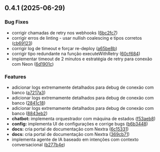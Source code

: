## 0.4.1 (2025-06-29)


### Bug Fixes

* corrigir chamadas de retry nos webhooks ([6bc2fc7](https://github.com/rbxyz/buzz-saas/commit/6bc2fc7e226bb734da1e217b3cb4cd44ed12802f))
* corrigir erros de linting - usar nullish coalescing e tipos corretos ([cb69123](https://github.com/rbxyz/buzz-saas/commit/cb6912300f6b85f4e5064ef0ebaecacec929556e))
* corrigir log de timeout e forçar re-deploy ([a65be8b](https://github.com/rbxyz/buzz-saas/commit/a65be8b16897319c6f63aa4285b00bb2aaaf3344))
* corrigir tipo redundante na função executeWithRetry ([60cf684](https://github.com/rbxyz/buzz-saas/commit/60cf6842184d7903adb94f4fd0aa26da77373604))
* implementar timeout de 2 minutos e estratégia de retry para conexão com Neon ([6d1901c](https://github.com/rbxyz/buzz-saas/commit/6d1901c7d07b2ce45899637d4f3b34d0540fc319))


### Features

* adicionar logs extremamente detalhados para debug de conexão com banco ([a7217a3](https://github.com/rbxyz/buzz-saas/commit/a7217a35f7a2aa1136b9fff3f4190e1a794d7deb))
* adicionar logs extremamente detalhados para debug de conexão com banco ([2841c18](https://github.com/rbxyz/buzz-saas/commit/2841c18185c04661eb5b34a6102997e0fd39ec29))
* adicionar logs extremamente detalhados para debug de conexão com banco ([8843eb2](https://github.com/rbxyz/buzz-saas/commit/8843eb2b3f1143a3028e3c6763247cc71ac5b793))
* **chatbot:** implementa orquestrador com máquina de estados ([f53aeb8](https://github.com/rbxyz/buzz-saas/commit/f53aeb85fa9fc7c5150507244a457eb5812f87e4))
* **config:** implementa UI de configurações e corrige bugs ([b6b3448](https://github.com/rbxyz/buzz-saas/commit/b6b34481d903bcf6b82c2bcd82d3031f3a9492b8))
* **docs:** cria portal de documentação com Nextra ([6c15331](https://github.com/rbxyz/buzz-saas/commit/6c153317020239d27a01b0175665f2cf4a418175))
* **docs:** cria portal de documentação com Nextra ([369cb71](https://github.com/rbxyz/buzz-saas/commit/369cb718d02fd4538d7a0a536a53588a2e2d8736))
* implementa agente de IA baseado em intenções com contexto conversacional ([b277b4e](https://github.com/rbxyz/buzz-saas/commit/b277b4e54e773ccb08b42802e0026cbbc257794b))



